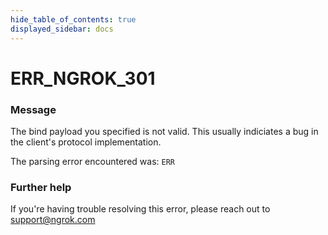 ```yaml
---
hide_table_of_contents: true
displayed_sidebar: docs
---
```



# ERR_NGROK_301

### Message
The bind payload you specified is not valid.
This usually indiciates a bug in the client's protocol implementation.

The parsing error encountered was:
`ERR`

<ErrorDetails error='err_ngrok_301' />


### Further help
If you're having trouble resolving this error, please reach out to [support@ngrok.com](mailto:support@ngrok.com?subject=Help%20with%20ERR_NGROK_301)

